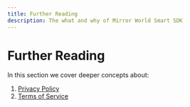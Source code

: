 ```yaml
---
title: Further Reading
description: The what and why of Mirror World Smart SDK
---
```


# Further Reading

In this section we cover deeper concepts about:
1. [Privacy Policy](/further-reading/legal/privacy-policy)
2. [Terms of Service](/further-reading/legal/terms-of-service)